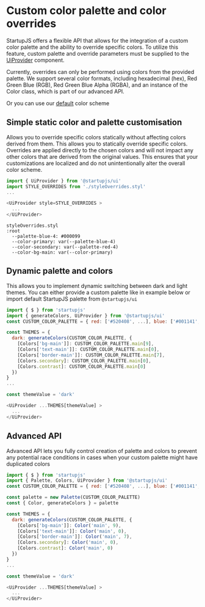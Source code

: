 # Custom color palette and color overrides

StartupJS offers a flexible API that allows for the integration of a custom color palette and the ability to override specific colors. To utilize this feature, custom palette and override parameters must be supplied to the [UiProvider](https://github.com/startupjs/startupjs/tree/master/packages/ui#top-level-uiprovider-component) component.

Currently, overrides can only be performed using colors from the provided palette. We support several color formats, including hexadecimal (hex), Red Green Blue (RGB), Red Green Blue Alpha (RGBA), and an instance of the Color class, which is part of our advanced API.

Or you can use our [default](./colors) color scheme

## Simple static color and palette customisation

Allows you to override specific colors statically without affecting colors derived from them.
This allows you to statically override specific colors. Overrides are applied directly to the chosen colors and will not impact any other colors that are derived from the original values. This ensures that your customizations are localized and do not unintentionally alter the overall color scheme.

```js
import { UiProvider } from '@startupjs/ui'
import STYLE_OVERRIDES from './styleOverrides.styl'
...

<UiProvider style=STYLE_OVERRIDES >
  ...
</UiProvider>
```

```styl
styleOverrides.styl
:root
  --palette-blue-4: #000099
  --color-primary: var(--palette-blue-4)
  --color-secondary: var(--palette-red-4)
  --color-bg-main: var(--color-primary)
```

## Dynamic palette and colors

This allows you to implement dynamic switching between dark and light themes.
You can either provide a custom palette like in example below or import default StartupJS palette from `@startupjs/ui`

```js
import { $ } from 'startupjs'
import { generateColors, UiProvider } from '@startupjs/ui'
const CUSTOM_COLOR_PALETTE = { red: ['#520408', ...], blue: ['#001141', ...], ... }

const THEMES = {
  dark: generateColors(CUSTOM_COLOR_PALETTE, {
    [Colors['bg-main']]: CUSTOM_COLOR_PALETTE.main[9],
    [Colors['text-main']]: CUSTOM_COLOR_PALETTE.main[0],
    [Colors['border-main']]: CUSTOM_COLOR_PALETTE.main[7],
    [Colors.secondary]: CUSTOM_COLOR_PALETTE.main[0],
    [Colors.contrast]: CUSTOM_COLOR_PALETTE.main[0]
  })
}
...

const themeValue = 'dark'

<UiProvider ...THEMES[themeValue] >
  ...
</UiProvider>
```

## Advanced API

Advanced API lets you fully control creation of palette and colors to prevent any potential race conditions in cases when your custom palette might have duplicated colors

```js
import { $ } from 'startupjs'
import { Palette, Colors, UiProvider } from '@startupjs/ui'
const CUSTOM_COLOR_PALETTE = { red: ['#520408', ...], blue: ['#001141', ...], ... }

const palette = new Palette(CUSTOM_COLOR_PALETTE)
const { Color, generateColors } = palette

const THEMES = {
  dark: generateColors(CUSTOM_COLOR_PALETTE, {
    [Colors['bg-main']]: Color('main', 9),
    [Colors['text-main']]: Color('main', 0),
    [Colors['border-main']]: Color('main', 7),
    [Colors.secondary]: Color('main', 0),
    [Colors.contrast]: Color('main', 0)
  })
}
...

const themeValue = 'dark'

<UiProvider ...THEMES[themeValue] >
  ...
</UiProvider>
```
